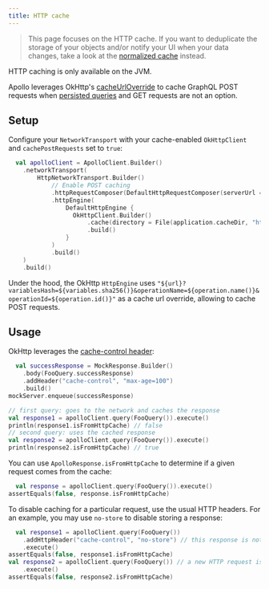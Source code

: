 ```yaml
---
title: HTTP cache
---
```



> This page focuses on the HTTP cache. If you want to deduplicate the storage of your objects and/or notify your UI when your data changes, take a look at the [normalized cache](./normalized-cache) instead.

<Note>

HTTP caching is only available on the JVM.

</Note>

Apollo leverages OkHttp's [cacheUrlOverride](https://square.github.io/okhttp/5.x/okhttp/okhttp3/-request/-builder/cache-url-override.html) to cache GraphQL POST requests when [persisted queries](https://www.apollographql.com/docs/kotlin/advanced/persisted-queries) and GET requests are not an option.

## Setup

Configure your `NetworkTransport` with your cache-enabled `OkHttpClient` and `cachePostRequests` set to `true`:

```kotlin
  val apolloClient = ApolloClient.Builder()
    .networkTransport(
        HttpNetworkTransport.Builder()
            // Enable POST caching
            .httpRequestComposer(DefaultHttpRequestComposer(serverUrl = serverUrl, enablePostCaching = true))
            .httpEngine(
                DefaultHttpEngine {
                  OkHttpClient.Builder()
                      .cache(directory = File(application.cacheDir, "http_cache"), maxSize = 10_000_000)
                      .build()
                }
            )
            .build()
    )
    .build()
```

Under the hood, the OkHttp `HttpEngine` uses `"${url}?variablesHash=${variables.sha256()}&operationName=${operation.name()}&operationId=${operation.id()}"` as a cache url override, allowing to cache POST requests.

## Usage

OkHttp leverages the [cache-control header](https://developer.mozilla.org/en-US/docs/Web/HTTP/Reference/Headers/Cache-Control):

```kotlin
  val successResponse = MockResponse.Builder()
    .body(FooQuery.successResponse)
    .addHeader("cache-control", "max-age=100")
    .build()
mockServer.enqueue(successResponse)

// first query: goes to the network and caches the response
val response1 = apolloClient.query(FooQuery()).execute()
println(response1.isFromHttpCache) // false
// second query: uses the cached response
val response2 = apolloClient.query(FooQuery()).execute()
println(response2.isFromHttpCache) // true
```

You can use `ApolloResponse.isFromHttpCache` to determine if a given request comes from the cache:

```kotlin
  val response = apolloClient.query(FooQuery()).execute()
assertEquals(false, response.isFromHttpCache)
```

To disable caching for a particular request, use the usual HTTP headers. For an example, you may use `no-store` to disable storing a response:

```kotlin
  val response1 = apolloClient.query(FooQuery())
    .addHttpHeader("cache-control", "no-store") // this response is not stored
    .execute()
assertEquals(false, response1.isFromHttpCache)
val response2 = apolloClient.query(FooQuery()) // a new HTTP request is issued.
    .execute()
assertEquals(false, response2.isFromHttpCache)
```
